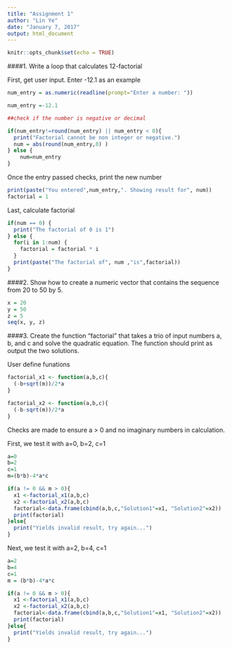 ```yaml
---
title: "Assignment 1"
author: "Lin Ye"
date: "January 7, 2017"
output: html_document
---
```


```r
knitr::opts_chunk$set(echo = TRUE)
```


####1. Write a loop that calculates 12-factorial 

First, get user input. Enter -12.1 as an example



```r
num_entry = as.numeric(readline(prompt="Enter a number: "))

num_entry =-12.1

##check if the number is negative or decimal

if(num_entry!=round(num_entry) || num_entry < 0){
  print("Factorial cannot be non integer or negative.")
  num = abs(round(num_entry,0) )
} else {
    num=num_entry  
}
```

Once the entry passed checks, print the new number

```r
print(paste("You entered",num_entry,". Showing result for", num))
factorial = 1
```

Last, calculate factorial 

```r
if(num == 0) {
  print("The factorial of 0 is 1")
} else {
  for(i in 1:num) {
    factorial = factorial * i
  }
  print(paste("The factorial of", num ,"is",factorial))
}
``` 


####2. Show how to create a numeric vector that contains the sequence from 20 to 50 by 5. 

```r
x = 20
y = 50
z = 5
seq(x, y, z)
```

####3. Create the function "factorial" that takes a trio of input numbers a, b, and c and solve the quadratic equation.  The function should print as output the two solutions. 

User define funations

```r

factorial_x1 <- function(a,b,c){
  (-b+sqrt(m))/2*a
}

factorial_x2 <- function(a,b,c){
  (-b-sqrt(m))/2*a
}


```


Checks are made to ensure a > 0 and no imaginary numbers in calculation.

First, we test it with a=0, b=2, c=1

```r
a=0
b=2
c=1
m=(b*b)-4*a*c

if(a != 0 && m > 0){
  x1 <-factorial_x1(a,b,c)
  x2 <-factorial_x2(a,b,c)
  factorial<-data.frame(cbind(a,b,c,"Solution1"=x1, "Solution2"=x2))
  print(factorial)
}else{
  print("Yields invalid result, try again...")
}
```

Next, we test it with a=2, b=4, c=1

```r
a=2
b=4
c=1
m = (b*b)-4*a*c

if(a != 0 && m > 0){
  x1 <-factorial_x1(a,b,c)
  x2 <-factorial_x2(a,b,c)
  factorial<-data.frame(cbind(a,b,c,"Solution1"=x1, "Solution2"=x2))
  print(factorial)
}else{
  print("Yields invalid result, try again...")
}
```
